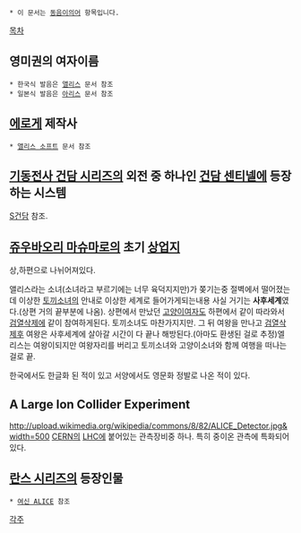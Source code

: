  * 이 문서는 [[동음이의어]] 항목입니다.

[[목차]]

== 영미권의 여자이름 ==
 * 한국식 발음은 [[앨리스]] 문서 참조
 * 일본식 발음은 [[아리스]] 문서 참조

== [[에로게]] 제작사 ==
 * [[앨리스 소프트]] 문서 참조

== [[기동전사 건담 시리즈]]의 외전 중 하나인 [[건담 센티넬]]에 등장하는 시스템 ==
[[S건담]] 참조.
== [[쥬우바오리 마슈마로]]의 초기 [[상업지]] ==
상,하편으로 나뉘어져있다.

앨리스라는 소녀(소녀라고 부르기에는 너무 육덕지지만)가 쫒기는중 절벽에서 떨어졌는데 이상한 [[토끼]]소녀의 안내로 이상한 세계로 들어가게되는내용 사실 거기는 '''사후세계'''였다.(상편 거의 끝부분에 나옴). 상편에서 만났던 [[고양이]]여자도 하편에서 같이 따라와서 [[검열삭제]]에 같이 참여하게된다. 토끼소녀도 마찬가지지만. 그 뒤 여왕을 만나고 [[검열삭제]]후 여왕은 사후세계에 살아갈 시간이 다 끝나 해방된다.(아마도 환생된 걸로 추정)엘리스는 여왕이되지만 여왕자리를 버리고 토끼소녀와 고양이소녀와 함께 여행을 떠나는 걸로 끝.

한국에서도 한글화 된 적이 있고 서양에서도 영문화 정발로 나온 적이 있다.

== A Large Ion Collider Experiment ==
http://upload.wikimedia.org/wikipedia/commons/8/82/ALICE_Detector.jpg&width=500
[[CERN]]의 [[LHC]]에 붙어있는 관측장비중 하나. 특히 중이온 관측에 특화되어 있다.

== [[란스 시리즈]]의 등장인물 ==
 * [[여신 ALICE]] 참조

[[각주]]
